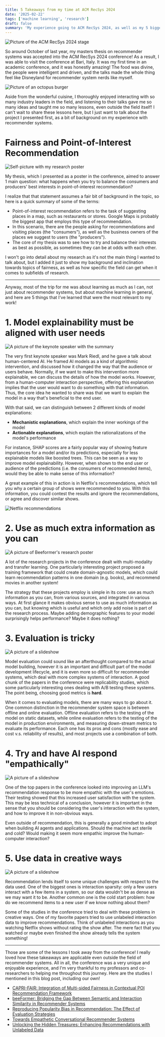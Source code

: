```yaml
---
title: 5 Takeaways from my time at ACM RecSys 2024
date: '2025-02-22'
tags: ['machine learning', 'research']
draft: false
summary: 'My experience going to ACM RecSys 2024, as well as my 5 biggest takeaways from the conference talks that are relevant to my work.'
---
```


![Picture of the ACM RecSys 2024 stage](/static/images/recsys2024/stage.jpg)

So around October of last year, my masters thesis on recommender systems was accepted into the ACM RecSys 2024 conference! As a result, I was able to visit the conference at Bari, Italy. It was my first time in an academic conference, and it was honestly amazing! The food was divine, the people were intelligent and driven, and the talks made the whole thing feel like Disneyland for recommender system nerds like myself.

![Picture of an octopus burger](/static/images/recsys2024/food.jpg)

Aside from the wonderful cuisine, I thoroughly enjoyed interacting with so many industry leaders in the field, and listening to their talks gave me so many ideas and taught me so many lessons, even outside the field itself! I can't wait to share these lessons here, but I just want to talk about the project I presented first, as a bit of background on my experience with recommender systems.

# Fairness and Point-of-Interest Recommendation

![Self-picture with my research poster](/static/images/recsys2024/poster.jpg)

My thesis, which I presented as a poster in the conference, aimed to answer 1 main question: what happens when you try to balance the consumers and producers' best interests in point-of-interest recommendation?

I realize that that statement assumes a fair bit of background in the topic, so here is a quick summary of some of the terms:

* Point-of-interest recommendation refers to the task of suggesting places in a map, such as restaurants or stores. Google Maps is probably the biggest app that employs this type of recommendation.
* In this scenario, there are the people asking for recommendations and visiting places (the "consumers"), as well as the business owners of the places we suggest to users (the "producers").
* The core of my thesis was to see how to try and balance their interests as best as possible, as sometimes they can be at odds with each other.

I won't go into detail about my research as it's not the main thing I wanted to talk about, but I added it just to show my background and inclination towards topics of fairness, as well as how specific the field can get when it comes to subfields of research.

---

Anyway, most of the trip for me was about learning as much as I can, not just about recommender systems, but about machine learning in general, and here are 5 things that I've learned that were the most relevant to my work!

# 1. Model explainability must be aligned with user needs

![A picture of the keynote speaker with the summary](/static/images/recsys2024/item1_keynote.jpg)

The very first keynote speaker was Mark Riedl, and he gave a talk about human-centered AI. He framed AI models as a kind of algorithmic intervention, and discussed how it changed the way that the audience or users behave. Normally, if we want to make this intervention more explainable, we can discuss the details of how the model works. However, from a human-computer interaction perspective, offering this explanation implies that the user would want to do something with that information. Thus, the core idea he wanted to share was that we want to explain the model in a way that's beneficial to the end user.

With that said, we can distinguish between 2 different kinds of model explanations:
* **Mechanistic explanations**, which explain the inner workings of the model
* **Actionable explanations**, which explain the rationalizations of the model's performance

For instance, SHAP scores are a fairly popular way of showing feature importances for a model and/or its predictions, especially for less explainable models like boosted trees. This can be seen as a way to improve model explainability. However, when shown to the end user or audience of the predictions (i.e. the consumers of recommended items), would they be able to make sense of this information?

A great example of this in action is in Netflix's recommendations, which tell you why a certain group of shows were recommended to you. With this information, you could contest the results and ignore the recommendations, or agree and discover similar shows.

![Netflix recommendations](/static/images/recsys2024/recomms.webp)

# 2. Use as much extra information as you can

![A picture of Beeformer's research poster](/static/images/recsys2024/item2_beeformer.jpg)

A lot of the research projects in the conference dealt with multi-modality and transfer learning. One particularly interesting project proposed a training framework that could create domain-agnostic models, which could learn recommendation patterns in one domain (e.g. books), and recommend movies in another system!

The strategy that these projects employ is simple in its core: use as much information as you can, from various sources, and integrated in various ways. At first glance it makes obvious sense to use as much information as you can, but knowing which is useful and which only add noise is part of the research process. Maybe adding demographic features to your model surprisingly helps performance? Maybe it does nothing?

# 3. Evaluation is tricky

![A picture of a slideshow](/static/images/recsys2024/item3_metrics.jpg)

Model evaluation could sound like an afterthought compared to the actual model building, however it is an important and difficult part of the model development lifecycle, and it is even more so difficult for recommender systems, which deal with more complex systems of interaction. A good chunk of the papers in the conference were replicability studies, which some particularly interesting ones dealing with A/B testing these systems. The point being, choosing good metrics is **hard**.

When it comes to evaluating models, there are many ways to go about it. One common distinction in the recommender system space is between offline and online evaluation. Offline evaluation refers to the testing of the model on static datasets, while online evaluation refers to the testing of the model in production environments, and measuring down-stream metrics to evaluate its performance. Each one has its pros and cons (mostly ease and cost v.s. reliability of results), and most projects use a combination of both.

# 4. Try and have AI respond "empathically"

![A picture of a slideshow](/static/images/recsys2024/item4_empath.jpg)

One of the top papers in the conference looked into improving an LLM's recommendation response to be more empathic with the user's emotions. Their testing showed that this increased user satisfaction with the system. This may be less technical of a conclusion, however it is important in the sense that you should be considering the user's interaction with the system, and how to improve it in non-obvious ways.

Even outside of recommendation, this is generally a good mindset to adopt when building AI agents and applications. Should the machine act sterile and cold? Would making it seem more empathic improve the human-computer interaction?

# 5. Use data in creative ways

![A picture of a slideshow](/static/images/recsys2024/item5_unlock.jpg)

Recommendation lends itself to some unique challenges with respect to the data used. One of the biggest ones is interaction sparsity: only a few users interact with a few items in a system, so our data wouldn't be as dense as we may want it to be. Another common one is the cold start problem: how do we recommend items to a new user if we know nothing about them?

Some of the studies in the conference tried to deal with these problems in creative ways. One of my favorite papers tried to use unlabeled interaction data to improve recommendations. Think of unlabeled interactions as you watching Netflix shows without rating the show after. The mere fact that you watched or maybe even finished the show already tells the system something!

---

Those are some of the lessons I took away from the conference! I really loved how these takeaways are applicable even outside the field of recommender systems. All in all, the conference was a very unique and enjoyable experience, and I'm very thankful to my professors and co-researchers to helping me throughout this journey. Here are the studies I mentioned in this blog post, including our own!

* [CAPRI-FAIR: Integration of Multi-sided Fairness in Contextual POI Recommendation Framework](https://dl.acm.org/doi/10.1145/3640457.3688170)
* [beeFormer: Bridging the Gap Between Semantic and Interaction Similarity in Recommender Systems](https://dl.acm.org/doi/10.1145/3640457.3691707)
* [Reproducing Popularity Bias in Recommendation: The Effect of Evaluation Strategies](https://dl.acm.org/doi/10.1145/3637066)
* [Towards Empathetic Conversational Recommender Systems](https://dl.acm.org/doi/10.1145/3640457.3688133)
* [Unlocking the Hidden Treasures: Enhancing Recommendations with Unlabeled Data](https://dl.acm.org/doi/10.1145/3640457.3688149)